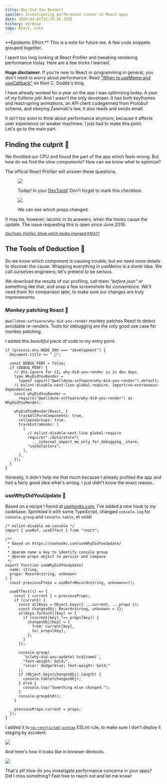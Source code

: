 ```yaml
---
title: Why Did You Render?
spoiler: Investigating performance issues in React apps
date: 2020-04-01T22:35:20.320Z
history: Verbose
tags: React, note
---
```


<Callout icon="✍️" unwrapChildP>
  **Epistemic Effort:** This is a note for future me. A few code snippets
  grouped together.
</Callout>

I spent too long looking at React Profiler and tweaking rendering performance
today. Here are a few tricks I learned.

**Huge disclaimer.** If you're new to React or programming in general, you don't
need to worry about performance. Read ["When to useMemo and
useCallback"][when-to-usememo] on Kent C. Dodds's blog.

[when-to-usememo]: https://kentcdodds.com/blog/usememo-and-usecallback

I have already worked for a year on the app I was optimizing today. A year
of&nbsp;my fulltime job! And I wasn't the only developer. It has both keyframes
and react‑spring animations, an API client codegenned from Protobuf schema, and
obeying Zawinski's law, it also reads and sends email.

It isn't too soon to think about performance anymore, because it affects user
experience on weaker machines. I just had to make this point.
Let's&nbsp;go&nbsp;to the main part.

## Finding the culprit 🔎

We throttled our CPU and found the part of the app which feels wrong. But how do
we find the slow components? How can we know what to optimize?

The official React Profiler will answer these questions.

<figure>

![](/content/why-did-you-render/react-profiler.png)

<figcaption>

Today! In your
[DevTools](https://chrome.google.com/webstore/detail/react-developer-tools/fmkadmapgofadopljbjfkapdkoienihi)!
Don't forget to mark this checkbox.

</figcaption>
</figure>

<figure>

![](/content/why-did-you-render/why-did-this-render.png)

<figcaption>

We can see which props changed.

</figcaption>
</figure>

It may be, however, laconic in its answers, when the hooks cause the update. The
issue requesting this is open since June 2019.

<small>

[_DevTools: Profiler: Show which hooks changed #16477_](https://github.com/facebook/react/issues/16477)

</small>

## The Tools of Deduction 🔬

So we know which component is causing trouble, but we need more details to
discover the cause. Wrapping everything in useMemo is a dumb idea. We call
ourselves engineers; let's pretend to be serious.

We download the results of our profiling, call them _"before.json"_ or something
like that, and snap a few screenshots for convenience. We'll need them for
comparison later, to make sure our changes are truly improvements.

### Monkey patching React 🐒

`@welldone-software/why-did-you-render` monkey patches React to detect avoidable
re-renders. Tools for debugging are the only good use case for monkey patching.

I added this _beautiful_ piece of code to my entry point.

```tsx
if (process.env.NODE_ENV === "development") {
  document.title += " 🌴";

  const DEBUG_PERF = false;
  if (DEBUG_PERF) {
    // @ts-ignore for CI; why-did-you-render is in dev deps
    type WhyDidYouRender =
      typeof import("@welldone-software/why-did-you-render").default;
    // eslint-disable-next-line global-require, import/no-extraneous-dependencies
    const whyDidYouRender =
      require("@welldone-software/why-did-you-render") as WhyDidYouRender;

    whyDidYouRender(React, {
      trackAllPureComponents: true,
      collapseGroups: true,
      trackExtraHooks: [
        [
          // eslint-disable-next-line global-require
          require("./data/store")
            .__internal_import_me_only_for_debugging__store,
          "useSelectors",
        ],
      ],
    });
  }
}
```

Honestly, it didn't help me that much because I already profiled the app and had
a fairly good idea what's wrong. I just didn't know the exact reason.

### useWhyDidYouUpdate 🎣

Based on a recipe I found at
[usehooks.com](https://usehooks.com/useWhyDidYouUpdate), I've added a new hook
to my codebase. Sprinkled it with some TypeScript, changed `console.log` for
`console.group` and `console.table`, et voilà!

```tsx
/* eslint-disable no-console */
import { useRef, useEffect } from "react";

/**
 * Based on https://usehooks.com/useWhyDidYouUpdate/
 *
 * @param name a key to identify console group
 * @param props object to persist and compare
 */
export function useWhyDidYouUpdate(
  name: string,
  props: Record<string, unknown>
) {
  const previousProps = useRef<Record<string, unknown>>();

  useEffect(() => {
    const { current } = previousProps;
    if (current) {
      const allKeys = Object.keys({ ...current, ...props });
      const changesObj: Record<string, unknown> = {};
      allKeys.forEach((key) => {
        if (current[key] !== props[key]) {
          changesObj[key] = {
            from: current[key],
            to: props[key],
          };
        }
      });

      console.group(
        `%c[why-did-you-update] %c${name}`,
        "font-weight: bold;",
        "color: dodgerblue; font-weight: bold;"
      );
      if (Object.keys(changesObj).length) {
        console.table(changesObj);
      } else {
        console.log("Something else changed.");
      }
      console.groupEnd();
    }

    previousProps.current = props;
  });
}
```

I added it to [`no-restricted-syntax`][restricted] ESLint rule, to make sure I
don't deploy it staging by accident.

[restricted]: https://eslint.org/docs/rules/no-restricted-syntax

![](/content/why-did-you-render/screenshot-2.png)

And here's how it looks like in browser devtools.

![](/content/why-did-you-render/screenshot-1.png)

That's all! How do you investigate performance concerns in your apps? Did&nbsp;I
miss something? Feel free to reach out and let me know!
